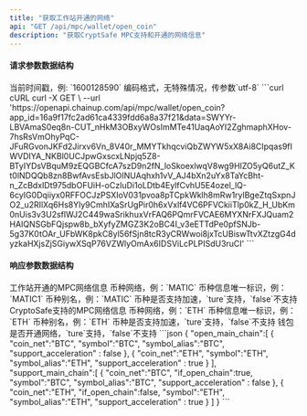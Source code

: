```yaml
---
title: "获取工作站开通的网络"
api: "GET /api/mpc/wallet/open_coin"
description: "获取CryptSafe MPC支持和开通的网络信息"
---
```


#### 请求参数数据结构
<ParamField query="time" type="long" required>
    当前时间戳，例: `1600128590`
</ParamField>
<ParamField query="charset" type="string" required>
    编码格式，无特殊情况，传参数`utf-8`
</ParamField>


<RequestExample>
  ```curl cURL
  curl -X GET \
  --url 'https://openapi.chainup.com/api/mpc/wallet/open_coin?app_id=16a9f17fc2ad61ca4339fdd6a8a37f21&data=SWYYr-LBVAmaS0eq8n-CUT_nHkM3OBxyWOsImMTe41UaqAoYI2ZghmaphXHov-7hsRsVmOhyPqC-JFuRGvonJKFd2Jirxv6Vn_8V40r_MMYTkhqcviQbZWYW5xX8Ai8CIpqas9fIWVDIYA_NKBl0UCJpwGxscxLNpjq5Z8-BTyIYDsVBquM9zEQGBCfcA7szD9n2fN_loSkoexlwqV8wg9HIZO5yQ6utZ_Kt0lNDQQb8zn8BwfAvsEsbJlOINUAqhxh1vV_AJ4bXn2uYx8TaYcBht-n_ZcBdxIDt975dbOFUiH-oCzIuDi1oLDtb4EylfCvhU5E4ozel_lQ-6cyIG0Dqiiyx0RFFOCJzPSXIoV031pvoa8pTCpkWklh8mRw1rylBgeZtqSxpnJO2_u2RIlXq6Hs8Yly9CmhIXaSrUgPir0h6xVxlf4VC6PFVCkiiTlp0kZ_H_UbKm0nUis3v3U2sflWJ2C449waSrikhuxVrFAQ6PQmrFVCAE6MYXNrFXJQuam2HAIQNSGbFQjspw8b_bXyfyZMGZ3K2oBC4I_v3eETTdPe0pfSNJb-5g37K0tOAr_UFbWK8pkC8yl56fSjn8tcR3yCRWwoi8jxTcUBiswTtvXZtzgG4dyzkaHXjsZjSGiywXSqP76VZWlyOmAx6IDSViLcPLPISdU3ruCI'
  ```
</RequestExample>


#### 响应参数数据结构
<ResponseField name="open_main_chain" type="object[ ]">
    工作站开通的MPC网络信息
    <Expandable title="object">
        <ResponseField name="coin_net" type="string">币种网络，例：`MATIC`</ResponseField>
        <ResponseField name="symbol" type="string">币种信息唯一标识，例：`MATIC1`</ResponseField>
        <ResponseField name="symbol_alias" type="string">币种别名，例：`MATIC`</ResponseField>
        <ResponseField name="support_acceleration" type="bool">币种是否支持加速，`ture`支持，`false`不支持</ResponseField>
    </Expandable>
</ResponseField>
<ResponseField name="support_main_chain" type="object[ ]">
    CryptoSafe支持的MPC网络信息
    <Expandable title="object">
        <ResponseField name="coin_net" type="string">币种网络，例：`ETH`</ResponseField>
        <ResponseField name="symbol" type="string">币种信息唯一标识，例：`ETH`</ResponseField>
        <ResponseField name="symbol_alias" type="string">币种别名，例：`ETH`</ResponseField>
        <ResponseField name="support_acceleration" type="bool">币种是否支持加速，`ture`支持，`false`不支持</ResponseField>
        <ResponseField name="if_open_chain" type="bool">钱包是否开通网络，`ture`支持，`false`不支持</ResponseField>
    </Expandable>
</ResponseField>



<ResponseExample>
```json
{
    "open_main_chain":[
        {
            "coin_net":"BTC",
            "symbol":"BTC",
            "symbol_alias":"BTC",
            "support_acceleration" : false
        },
        {
            "coin_net":"ETH",
            "symbol":"ETH",
            "symbol_alias":"ETH",
            "support_acceleration" : true
        }
    ],
    "support_main_chain":[
        {
            "coin_net":"BTC",
            "if_open_chain":true,
            "symbol":"BTC",
            "symbol_alias":"BTC",
            "support_acceleration" : false
        },
        {
            "coin_net":"ETH",
            "if_open_chain":false,
            "symbol":"ETH",
            "symbol_alias":"ETH",
            "support_acceleration" : true
        }
    ]
}
```
</ResponseExample>